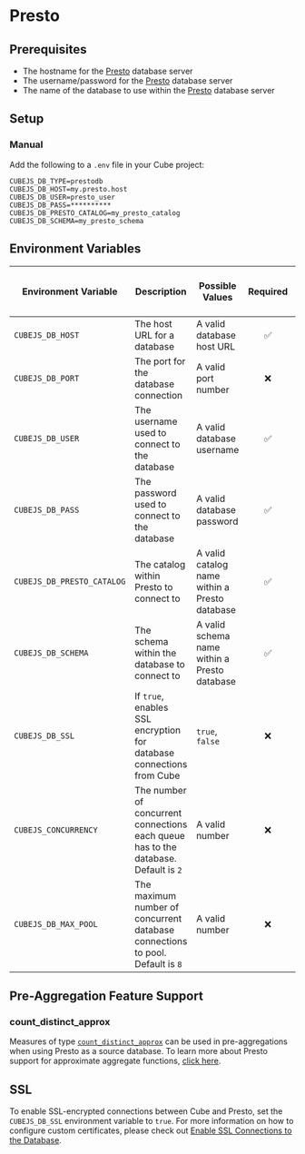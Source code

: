 # Presto
  ## Prerequisites

- The hostname for the [Presto][presto] database server
- The username/password for the [Presto][presto] database server
- The name of the database to use within the [Presto][presto] database server

## Setup

###  Manual

Add the following to a `.env` file in your Cube project:

```dotenv
CUBEJS_DB_TYPE=prestodb
CUBEJS_DB_HOST=my.presto.host
CUBEJS_DB_USER=presto_user
CUBEJS_DB_PASS=**********
CUBEJS_DB_PRESTO_CATALOG=my_presto_catalog
CUBEJS_DB_SCHEMA=my_presto_schema
```

## Environment Variables

| Environment Variable       | Description                                                                         | Possible Values                               | Required | [Supports multiple data sources?][ref-config-multiple-ds-decorating-env] |
| -------------------------- | ----------------------------------------------------------------------------------- | --------------------------------------------- | :------: | :----------------------------------------------------------------------: |
| `CUBEJS_DB_HOST`           | The host URL for a database                                                         | A valid database host URL                     |    ✅    |                                    ✅                                    |
| `CUBEJS_DB_PORT`           | The port for the database connection                                                | A valid port number                           |    ❌    |                                    ✅                                    |
| `CUBEJS_DB_USER`           | The username used to connect to the database                                        | A valid database username                     |    ✅    |                                    ✅                                    |
| `CUBEJS_DB_PASS`           | The password used to connect to the database                                        | A valid database password                     |    ✅    |                                    ✅                                    |
| `CUBEJS_DB_PRESTO_CATALOG` | The catalog within Presto to connect to                                             | A valid catalog name within a Presto database |    ✅    |                                    ✅                                    |
| `CUBEJS_DB_SCHEMA`         | The schema within the database to connect to                                        | A valid schema name within a Presto database  |    ✅    |                                    ✅                                    |
| `CUBEJS_DB_SSL`            | If `true`, enables SSL encryption for database connections from Cube                | `true`, `false`                               |    ❌    |                                    ✅                                    |
| `CUBEJS_CONCURRENCY`       | The number of concurrent connections each queue has to the database. Default is `2` | A valid number                                |    ❌    |                                    ❌                                    |
| `CUBEJS_DB_MAX_POOL`       | The maximum number of concurrent database connections to pool. Default is `8`       | A valid number                                |    ❌    |                                    ✅                                    |

## Pre-Aggregation Feature Support

### count_distinct_approx

Measures of type
[`count_distinct_approx`][ref-schema-ref-types-formats-countdistinctapprox] can be
used in pre-aggregations when using Presto as a source database. To learn more
about Presto support for approximate aggregate functions, [click
here][presto-docs-approx-agg-fns].

## SSL

To enable SSL-encrypted connections between Cube and Presto, set the
`CUBEJS_DB_SSL` environment variable to `true`. For more information on how to
configure custom certificates, please check out [Enable SSL Connections to the
Database][ref-recipe-enable-ssl].

[presto]: https://prestodb.io/
[presto-docs-approx-agg-fns]:
  https://prestodb.io/docs/current/functions/aggregate.html
[ref-config-multiple-ds-decorating-env]:
  /config/multiple-data-sources#configuring-data-sources-with-environment-variables-decorated-environment-variables
[ref-recipe-enable-ssl]: /recipes/enable-ssl-connections-to-database
[ref-schema-ref-types-formats-countdistinctapprox]:
  /schema/reference/types-and-formats#count-distinct-approx
